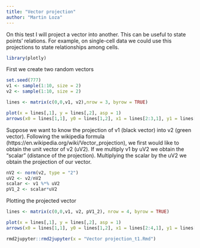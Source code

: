 ```yaml
---
title: "Vector projection"
author: "Martin Loza"
---
```


On this test I will project a vector into another. This can be useful to state points' relations. For example, on single-cell data we could use this projections to state relationships among cells.

```r
library(plotly)
```

First we create two random vectors

```r
set.seed(777)
v1 <- sample(1:10, size = 2)
v2 <- sample(1:10, size = 2)

lines <- matrix(c(0,0,v1, v2),nrow = 3, byrow = TRUE)

plot(x = lines[,1], y = lines[,2], asp = 1)
arrows(x0 = lines[1,1], y0 = lines[1,2], x1 = lines[2:3,1], y1 = lines[2:3,2], length = 0.2, col = c(1,3))
```
Suppose we want to know the projection of v1 (black vector) into v2 (green vector). Following the wikipedia formula (https://en.wikipedia.org/wiki/Vector_projection), we first would like to obtain the unit vector of v2 (uV2). If we multiply v1 by uV2 we obtain the "scalar" (distance of the projection). Multiplying the scalar by the uV2 we obtain the projection of our vector. 

```r
nV2 <- norm(v2, type = "2")
uV2 <- v2/nV2
scalar <- v1 %*% uV2
pV1_2 <- scalar*uV2
```

Plotting the projected vector

```r
lines <- matrix(c(0,0,v1, v2, pV1_2), nrow = 4, byrow = TRUE)

plot(x = lines[,1], y = lines[,2], asp = 1)
arrows(x0 = lines[1,1], y0 = lines[1,2], x1 = lines[2:4,1], y1 = lines[2:4,2], length = 0.2, col = c(1,3,1))
```









```r
rmd2jupyter::rmd2jupyter(x = "Vector projection_t1.Rmd")
```


